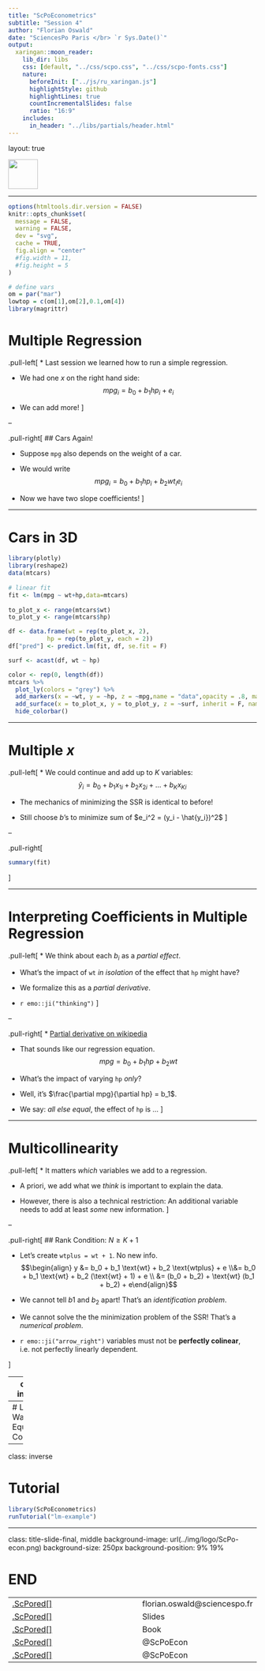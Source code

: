 ```yaml
---
title: "ScPoEconometrics"
subtitle: "Session 4"
author: "Florian Oswald"
date: "SciencesPo Paris </br> `r Sys.Date()`"
output:
  xaringan::moon_reader:
    lib_dir: libs
    css: [default, "../css/scpo.css", "../css/scpo-fonts.css"]
    nature:
      beforeInit: ["../js/ru_xaringan.js"]
      highlightStyle: github
      highlightLines: true
      countIncrementalSlides: false
      ratio: "16:9"
    includes:
      in_header: "../libs/partials/header.html"
---
```


layout: true

<div class="my-footer"><img src="../img/logo/ScPo-shield.png" style="height: 60px;"/></div> 

---

```r
options(htmltools.dir.version = FALSE)
knitr::opts_chunk$set(
  message = FALSE,
  warning = FALSE,
  dev = "svg",
  cache = TRUE,
  fig.align = "center"
  #fig.width = 11,
  #fig.height = 5
)

# define vars
om = par("mar")
lowtop = c(om[1],om[2],0.1,om[4])
library(magrittr)

```

# Multiple Regression

.pull-left[
* Last session we learned how to run a simple regression.

* We had one $x$ on the right hand side:
    $$mpg_i = b_0 + b_1 hp_i + e_i$$

* We can add more!
]

--

.pull-right[
## Cars Again!

* Suppose `mpg` also depends on the weight of a car.

* We would write
    $$mpg_i = b_0 + b_1 hp_i + b_2 wt_i e_i$$

* Now we have two slope coefficients!
]

---

# Cars in 3D


```r
library(plotly)
library(reshape2)
data(mtcars)
 
# linear fit
fit <- lm(mpg ~ wt+hp,data=mtcars)
 
to_plot_x <- range(mtcars$wt)
to_plot_y <- range(mtcars$hp)

df <- data.frame(wt = rep(to_plot_x, 2),
           hp = rep(to_plot_y, each = 2))
df["pred"] <- predict.lm(fit, df, se.fit = F)

surf <- acast(df, wt ~ hp)

color <- rep(0, length(df))
mtcars %>%
  plot_ly(colors = "grey") %>%
  add_markers(x = ~wt, y = ~hp, z = ~mpg,name = "data",opacity = .8, marker=list(color = 'red', size = 5, hoverinfo="skip")) %>%
  add_surface(x = to_plot_x, y = to_plot_y, z = ~surf, inherit = F, name = "Mtcars 3D", opacity = .75, cauto = F, surfacecolor = color) %>%
  hide_colorbar()
```

---

# Multiple $x$

.pull-left[
* We could continue and add up to $K$ variables:
    $$\hat{y}_i = b_0 + b_1 x_{1i} + b_2 x_{2i} + \dots + b_K x_{Ki}$$

* The mechanics of minimizing the SSR is identical to before!

* Still choose $b$'s to minimize sum of $e_i^2 = (y_i - \hat{y_i})^2$
]

--

.pull-right[
```r
summary(fit)
```
]

---

# Interpreting Coefficients in Multiple Regression

.pull-left[
* We think about each $b_i$ as a *partial effect*.

* What's the impact of `wt` *in isolation* of the effect that `hp` might have?

* We formalize this as a *partial derivative*.

* `r emo::ji("thinking")`
]

--

.pull-right[
* [Partial derivative on wikipedia](https://en.wikipedia.org/wiki/Partial_derivative)

* That sounds like our regression equation. 
    $$mpg = b_0 + b_1 hp + b_2 wt$$
    
* What's the impact of varying `hp` *only*?

* Well, it's $\frac{\partial mpg}{\partial hp} = b_1$.

* We say: *all else equal*, the effect of `hp` is ...
]

---

# Multicollinearity

.pull-left[
* It matters *which* variables we add to a regression.

* A priori, we add what we *think* is important to explain the data.

* However, there is also a technical restriction: An additional variable needs to add at least *some* new information.
]

--

.pull-right[
## Rank Condition: $N \geq K+1$

* Let's create `wtplus = wt + 1`. No new info.
    $$\begin{align} y &= b_0 + b_1 \text{wt} + b_2 \text{wtplus} + e \\&= b_0 + b_1 \text{wt} + b_2 (\text{wt} + 1) + e \\ &= (b_0 + b_2) + \text{wt} (b_1 + b_2) + e\end{align}$$

* We cannot tell $b1$ and $b_2$ apart! That's an *identification problem*.

* We cannot solve the the minimization problem of the SSR! That's a *numerical problem*.

* `r emo::ji("arrow_right")` variables must not be **perfectly colinear**, i.e. not perfectly linearly dependent.

]

---
class: inverse

# Multicolinearity App!

```r
library(ScPoEconometrics)
launchApp("multicolinearity")
```

---
# Log Wage Equation Continued


---
class: inverse

# Tutorial


```r
library(ScPoEconometrics)
runTutorial("lm-example")
```

---




class: title-slide-final, middle
background-image: url(../img/logo/ScPo-econ.png)
background-size: 250px
background-position: 9% 19%

# END




|                                                                                                            |                                   |
| :--------------------------------------------------------------------------------------------------------- | :-------------------------------- |
| <a href="mailto:florian.oswald@sciencespo.fr">.ScPored[<i class="fa fa-paper-plane fa-fw"></i>]               | florian.oswald@sciencespo.fr       |
| <a href="https://github.com/ScPoEcon/ScPoEconometrics-Slides">.ScPored[<i class="fa fa-link fa-fw"></i>] | Slides |
| <a href="https://scpoecon.github.io/ScPoEconometrics">.ScPored[<i class="fa fa-link fa-fw"></i>] | Book |
| <a href="http://twitter.com/ScPoEcon">.ScPored[<i class="fa fa-twitter fa-fw"></i>]                          | @ScPoEcon                         |
| <a href="http://github.com/ScPoEcon">.ScPored[<i class="fa fa-github fa-fw"></i>]                          | @ScPoEcon                       |

